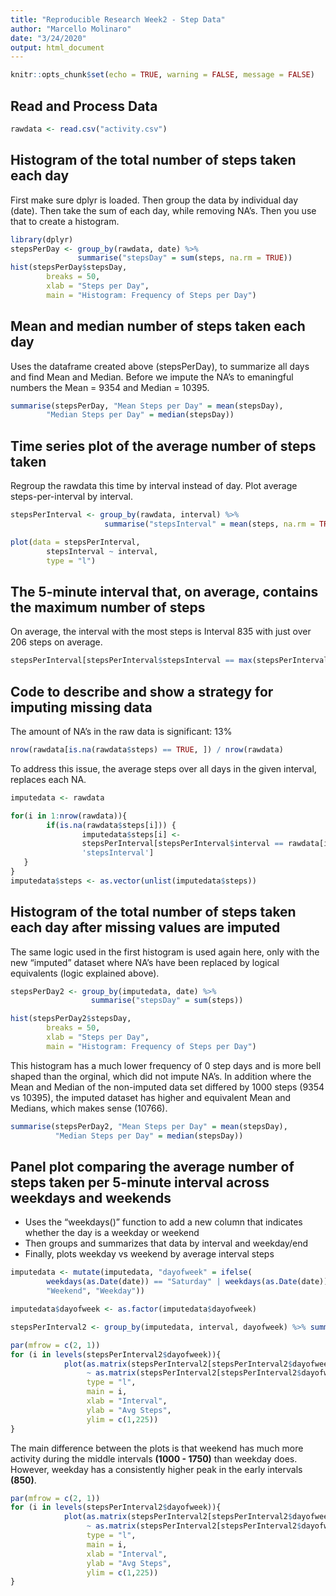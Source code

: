 ```yaml
---
title: "Reproducible Research Week2 - Step Data"
author: "Marcello Molinaro"
date: "3/24/2020"
output: html_document
---
```


```r
knitr::opts_chunk$set(echo = TRUE, warning = FALSE, message = FALSE)
```

## Read and Process Data
```r
rawdata <- read.csv("activity.csv")
```

## Histogram of the total number of steps taken each day
First make sure dplyr is loaded. Then group the data by individual day (date).
Then take the sum of each day, while removing NA's. Then you use that to create a histogram.

```r
library(dplyr)
stepsPerDay <- group_by(rawdata, date) %>% 
               summarise("stepsDay" = sum(steps, na.rm = TRUE))
hist(stepsPerDay$stepsDay, 
        breaks = 50, 
        xlab = "Steps per Day", 
        main = "Histogram: Frequency of Steps per Day")
```


## Mean and median number of steps taken each day
Uses the dataframe created above (stepsPerDay), to summarize all days and find Mean and Median. Before we impute the NA's to emaningful numbers the Mean = 9354 and Median = 10395.
```r
summarise(stepsPerDay, "Mean Steps per Day" = mean(stepsDay), 
        "Median Steps per Day" = median(stepsDay))
```


## Time series plot of the average number of steps taken
Regroup the rawdata this time by interval instead of day. Plot average steps-per-interval by interval. 
``` r
stepsPerInterval <- group_by(rawdata, interval) %>% 
                     summarise("stepsInterval" = mean(steps, na.rm = TRUE))

plot(data = stepsPerInterval,
        stepsInterval ~ interval, 
        type = "l")
```

## The 5-minute interval that, on average, contains the maximum number of steps
On average, the interval with the most steps is Interval 835 with just over 206 steps on average.

``` r
stepsPerInterval[stepsPerInterval$stepsInterval == max(stepsPerInterval$stepsInterval), ]
```

## Code to describe and show a strategy for imputing missing data
The amount of NA's in the raw data is significant: 13%

``` r
nrow(rawdata[is.na(rawdata$steps) == TRUE, ]) / nrow(rawdata)
```
To address this issue, the average steps over all days in the given interval, replaces each NA.

```r
imputedata <- rawdata

for(i in 1:nrow(rawdata)){
        if(is.na(rawdata$steps[i])) {
                imputedata$steps[i] <- 
                stepsPerInterval[stepsPerInterval$interval == rawdata[i, 'interval'], 
                'stepsInterval']
   }
}
imputedata$steps <- as.vector(unlist(imputedata$steps))
```

## Histogram of the total number of steps taken each day after missing values are imputed
The same logic used in the first histogram is used again here, only with the new "imputed" dataset where NA's have been replaced by logical equivalents (logic explained above). 
``` r
stepsPerDay2 <- group_by(imputedata, date) %>% 
                  summarise("stepsDay" = sum(steps))

hist(stepsPerDay2$stepsDay, 
        breaks = 50, 
        xlab = "Steps per Day", 
        main = "Histogram: Frequency of Steps per Day")
```

This histogram has a much lower frequency of 0 step days and is more bell shaped than the orginal, which did not impute NA's. In addition where the Mean and Median of the non-imputed data set differed by 1000 steps (9354 vs 10395), the imputed dataset has higher and equivalent Mean and Medians, which makes sense (10766).

``` r
summarise(stepsPerDay2, "Mean Steps per Day" = mean(stepsDay), 
          "Median Steps per Day" = median(stepsDay))
```

## Panel plot comparing the average number of steps taken per 5-minute interval across weekdays and weekends
- Uses the "weekdays()" function to add a new column that indicates whether the day is a weekday or weekend
- Then groups and summarizes that data by interval and weekday/end
- Finally, plots weekday vs weekend by average interval steps


``` r
imputedata <- mutate(imputedata, "dayofweek" = ifelse(
        weekdays(as.Date(date)) == "Saturday" | weekdays(as.Date(date)) == "Sunday",
        "Weekend", "Weekday"))

imputedata$dayofweek <- as.factor(imputedata$dayofweek)

stepsPerInterval2 <- group_by(imputedata, interval, dayofweek) %>% summarise("stepsInterval" = mean(steps))
```

``` r
par(mfrow = c(2, 1))
for (i in levels(stepsPerInterval2$dayofweek)){
            plot(as.matrix(stepsPerInterval2[stepsPerInterval2$dayofweek == i, 3]) 
                 ~ as.matrix(stepsPerInterval2[stepsPerInterval2$dayofweek == i, 1]),
                 type = "l",
                 main = i,
                 xlab = "Interval",
                 ylab = "Avg Steps",
                 ylim = c(1,225))
}
```

The main difference between the plots is that weekend has much more activity during the middle intervals **(1000 - 1750)** than weekday does. However, weekday has a consistently higher peak in the early intervals **(850)**.

``` r
par(mfrow = c(2, 1))
for (i in levels(stepsPerInterval2$dayofweek)){
            plot(as.matrix(stepsPerInterval2[stepsPerInterval2$dayofweek == i, 3]) 
                 ~ as.matrix(stepsPerInterval2[stepsPerInterval2$dayofweek == i, 1]),
                 type = "l",
                 main = i,
                 xlab = "Interval",
                 ylab = "Avg Steps",
                 ylim = c(1,225))
}
```


